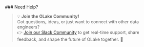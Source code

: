 

<br/>
### Need Help?  

> 💡 **Join the OLake Community!**  
> Got questions, ideas, or just want to connect with other data engineers?  
> 👉 [Join our Slack Community](https://olake.io/slack) to get real-time support, share feedback, and shape the future of OLake together. 🚀  
